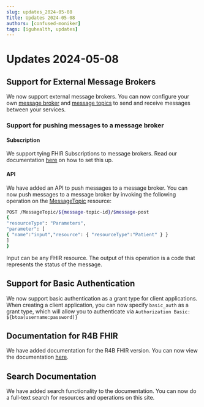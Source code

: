 ```yaml
---
slug: updates_2024-05-08
Title: Updates 2024-05-08
authors: [confused-moniker]
tags: [iguhealth, updates]
---
```


# Updates 2024-05-08

## Support for External Message Brokers
We now support external message brokers. You can now configure your own [message broker](/documentation/Data_model/R4/MessageBroker) and [message topics](/documentation/Data_model/R4/MessageTopic) to send and receive messages between your services.

### Support for pushing messages to a message broker
#### Subscription
We support tying FHIR Subscriptions to message brokers. Read our documentation [here](/documentation/Messaging/Overview) on how to set this up.
#### API
We have added an API to push messages to a message broker. You can now push messages to a message broker by invoking the following operation on the [MessageTopic](/documentation/Data_model/R4/MessageTopic) resource:
```bash
POST /MessageTopic/${message-topic-id}/$message-post
{
"resourceType": "Parameters",
"parameter": [
{ "name":"input","resource": { "resourceType":"Patient" } }
]
}
```
Input can be any FHIR resource. The output of this operation is a code that represents the status of the message.

## Support for Basic Authentication
We now support basic authentication as a grant type for client applications.
When creating a client application, you can now specify `basic_auth` as a grant type, which will allow you to authenticate via
`Authorization Basic: ${btoa(username:password)}`

## Documentation for R4B FHIR
We have added documentation for the R4B FHIR version. You can now view the documentation [here](/documentation/Data_Model/R4B/Account).

## Search Documentation
We have added search functionality to the documentation. You can now do a full-text search for resources and operations on this site.